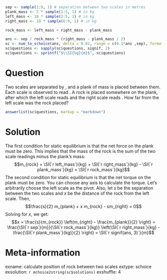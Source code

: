 ```r
sep <- sample(1:9, 1) # separation between two scales in metres
plank_mass <- 2 * sample(1:5, 1) # in kg
left_mass <- 10 * sample(2:5, 1) # in kg
right_mass <- 10 * sample(6:9, 1) # in kg

rock_mass <- left_mass + right_mass - plank_mass

ans <- sep / rock_mass * (right_mass - plank_mass / 2)
sc <- num_to_schoice(ans, delta = 0.01, range = c(0.1*ans ,sep), format = FALSE)
sc$questions <- sapply(sc$questions, signif, 2)
sc$questions <- sprintf("$\\SI{%g}{m}$", sc$questions)
```

Question
========
Two scales are separated by \SI{`r fmt(sep, 1)`}{m}, and a plank of mass \SI{`r fmt(plank_mass, 1)`}{kg} is placed between them. Each scale is observed to read \SI{`r fmt(plank_mass/2, 1)`}{kg}. A rock is placed somewhere on the plank, after which the left scale reads \SI{`r fmt(left_mass, 1)`}{kg} and the right scale reads \SI{`r fmt(right_mass, 1)`}{kg}. How far from the left scale was the rock placed?

```r
answerlist(sc$questions, markup = "markdown")
```

Solution
========
The first condition for static equilibrium is that the net force on the plank must be zero. This implies that the mass of the rock is the sum of the two scale readings minus the plank's mass:
$$m_{rock} = \SI{`r left_mass`}{kg} + \SI{`r right_mass`}{kg} - \SI{`r plank_mass`}{kg} = \SI{`r rock_mass`}{kg}$$
The second condition for static equilibrium is that the net torque on the plank must be zero. You can choose any axis to calculate the torque. Let's arbitrarily choose the left scale as the pivot. Also, let $s$ be the separation between the two scales and $x$ be the distance of the rock from the left scale. Then,
$$\frac{s}{2} m_{plank} + x m_{rock} - sm_{right} = 0$$
Solving for $x$, we get:
$$x = \frac{s}{m_{rock}} \left(m_{right} - \frac{m_{plank}}{2} \right) = \frac{\SI{`r sep`}{m}}{\SI{`r rock_mass`}{kg}} \left(\SI{`r right_mass`}{kg} - \frac{\SI{`r plank_mass`}{kg}}{2} \right) = \SI{`r signif(ans, 3)`}{m}$$

Meta-information
================
exname: calculate position of rock between two scales
extype: schoice
exsolution: `r mchoice2string(sc$solutions)`
exshuffle: 4
